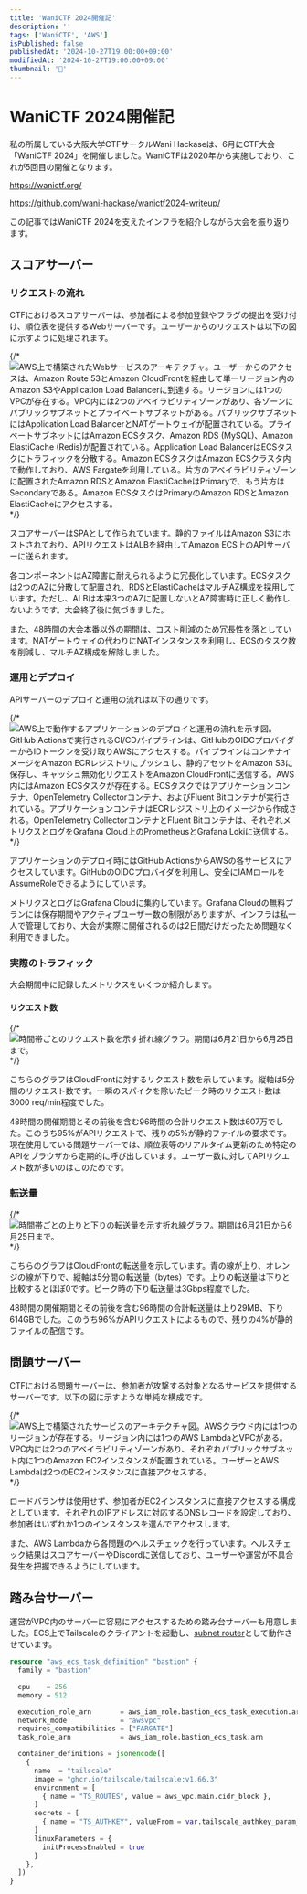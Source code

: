 ```yaml
---
title: 'WaniCTF 2024開催記'
description: ''
tags: ['WaniCTF', 'AWS']
isPublished: false
publishedAt: '2024-10-27T19:00:00+09:00'
modifiedAt: '2024-10-27T19:00:00+09:00'
thumbnail: '🐊'
---
```


# WaniCTF 2024開催記

私の所属している大阪大学CTFサークルWani Hackaseは、6月にCTF大会「WaniCTF 2024」を開催しました。WaniCTFは2020年から実施しており、これが5回目の開催となります。

https://wanictf.org/

https://github.com/wani-hackase/wanictf2024-writeup/

この記事ではWaniCTF 2024を支えたインフラを紹介しながら大会を振り返ります。

## スコアサーバー

### リクエストの流れ

CTFにおけるスコアサーバーは、参加者による参加登録やフラグの提出を受け付け、順位表を提供するWebサーバーです。ユーザーからのリクエストは以下の図に示すように処理されます。

{/* ![AWS上で構築されたWebサービスのアーキテクチャ。ユーザーからのアクセスは、Amazon Route 53とAmazon CloudFrontを経由して単一リージョン内のAmazon S3やApplication Load Balancerに到達する。リージョンには1つのVPCが存在する。VPC内には2つのアベイラビリティゾーンがあり、各ゾーンにパブリックサブネットとプライベートサブネットがある。パブリックサブネットにはApplication Load BalancerとNATゲートウェイが配置されている。プライベートサブネットにはAmazon ECSタスク、Amazon RDS (MySQL)、Amazon ElastiCache (Redis)が配置されている。Application Load BalancerはECSタスクにトラフィックを分散する。Amazon ECSタスクはAmazon ECSクラスタ内で動作しており、AWS Fargateを利用している。片方のアベイラビリティゾーンに配置されたAmazon RDSとAmazon ElastiCacheはPrimaryで、もう片方はSecondaryである。Amazon ECSタスクはPrimaryのAmazon RDSとAmazon ElastiCacheにアクセスする。](./wanictf2024/architecture-score-traffic.webp 'w=large') */}

スコアサーバーはSPAとして作られています。静的ファイルはAmazon S3にホストされており、APIリクエストはALBを経由してAmazon ECS上のAPIサーバーに送られます。

各コンポーネントはAZ障害に耐えられるように冗長化しています。ECSタスクは2つのAZに分散して配置され、RDSとElastiCacheはマルチAZ構成を採用しています。ただし、ALBは本来3つのAZに配置しないとAZ障害時に正しく動作しないようです。大会終了後に気づきました。

また、48時間の大会本番以外の期間は、コスト削減のため冗長性を落としています。NATゲートウェイの代わりにNATインスタンスを利用し、ECSのタスク数を削減し、マルチAZ構成を解除しました。

### 運用とデプロイ

APIサーバーのデプロイと運用の流れは以下の通りです。

{/* ![AWS上で動作するアプリケーションのデプロイと運用の流れを示す図。GitHub Actionsで実行されるCI/CDパイプラインは、GitHubのOIDCプロバイダーからIDトークンを受け取りAWSにアクセスする。パイプラインはコンテナイメージをAmazon ECRレジストリにプッシュし、静的アセットをAmazon S3に保存し、キャッシュ無効化リクエストをAmazon CloudFrontに送信する。AWS内にはAmazon ECSタスクが存在する。ECSタスクではアプリケーションコンテナ、OpenTelemetry Collectorコンテナ、およびFluent Bitコンテナが実行されている。アプリケーションコンテナはECRレジストリ上のイメージから作成される。OpenTelemetry CollectorコンテナとFluent Bitコンテナは、それぞれメトリクスとログをGrafana Cloud上のPrometheusとGrafana Lokiに送信する。](./wanictf2024/architecture-score-ops.webp 'w=large') */}

アプリケーションのデプロイ時にはGitHub ActionsからAWSの各サービスにアクセスしています。GitHubのOIDCプロバイダを利用し、安全にIAMロールをAssumeRoleできるようにしています。

メトリクスとログはGrafana Cloudに集約しています。Grafana Cloudの無料プランには保存期間やアクティブユーザー数の制限がありますが、インフラは私一人で管理しており、大会が実際に開催されるのは2日間だけだったため問題なく利用できました。

### 実際のトラフィック

大会期間中に記録したメトリクスをいくつか紹介します。

#### リクエスト数

{/* ![時間帯ごとのリクエスト数を示す折れ線グラフ。期間は6月21日から6月25日まで。](./wanictf2024/metrics-cf-requests.webp 'w=large') */}

こちらのグラフはCloudFrontに対するリクエスト数を示しています。縦軸は5分間のリクエスト数です。一瞬のスパイクを除いたピーク時のリクエスト数は3000 req/min程度でした。

48時間の開催期間とその前後を含む96時間の合計リクエスト数は607万でした。このうち95%がAPIリクエストで、残りの5%が静的ファイルの要求です。現在使用している問題サーバーでは、順位表等のリアルタイム更新のため特定のAPIをブラウザから定期的に呼び出しています。ユーザー数に対してAPIリクエスト数が多いのはこのためです。

### 転送量

{/* ![時間帯ごとの上りと下りの転送量を示す折れ線グラフ。期間は6月21日から6月25日まで。](./wanictf2024/metrics-cf-transfer.webp 'w=large') */}

こちらのグラフはCloudFrontの転送量を示しています。青の線が上り、オレンジの線が下りで、縦軸は5分間の転送量（bytes）です。上りの転送量は下りと比較するとほぼ0です。ピーク時の下り転送量は3Gbps程度でした。

48時間の開催期間とその前後を含む96時間の合計転送量は上り29MB、下り614GBでした。このうち96%がAPIリクエストによるもので、残りの4%が静的ファイルの配信です。

## 問題サーバー

CTFにおける問題サーバーは、参加者が攻撃する対象となるサービスを提供するサーバーです。以下の図に示すような単純な構成です。

{/* ![AWS上で構築されたサービスのアーキテクチャ図。AWSクラウド内には1つのリージョンが存在する。リージョン内には1つのAWS LambdaとVPCがある。VPC内には2つのアベイラビリティゾーンがあり、それぞれパブリックサブネット内に1つのAmazon EC2インスタンスが配置されている。ユーザーとAWS Lambdaは2つのEC2インスタンスに直接アクセスする。](./wanictf2024/architecture-chal-traffic.webp 'w=large') */}

ロードバランサは使用せず、参加者がEC2インスタンスに直接アクセスする構成としています。それぞれのIPアドレスに対応するDNSレコードを設定しており、参加者はいずれか1つのインスタンスを選んでアクセスします。

また、AWS Lambdaから各問題のヘルスチェックを行っています。ヘルスチェック結果はスコアサーバーやDiscordに送信しており、ユーザーや運営が不具合発生を把握できるようにしています。

## 踏み台サーバー

運営がVPC内のサーバーに容易にアクセスするための踏み台サーバーも用意しました。ECS上でTailscaleのクライアントを起動し、[subnet router](https://tailscale.com/kb/1019/subnets)として動作させています。

```terraform
resource "aws_ecs_task_definition" "bastion" {
  family = "bastion"

  cpu    = 256
  memory = 512

  execution_role_arn       = aws_iam_role.bastion_ecs_task_execution.arn
  network_mode             = "awsvpc"
  requires_compatibilities = ["FARGATE"]
  task_role_arn            = aws_iam_role.bastion_ecs_task.arn

  container_definitions = jsonencode([
    {
      name  = "tailscale"
      image = "ghcr.io/tailscale/tailscale:v1.66.3"
      environment = [
        { name = "TS_ROUTES", value = aws_vpc.main.cidr_block },
      ]
      secrets = [
        { name = "TS_AUTHKEY", valueFrom = var.tailscale_authkey_param_arn },
      ]
      linuxParameters = {
        initProcessEnabled = true
      }
    },
  ])
}
```

